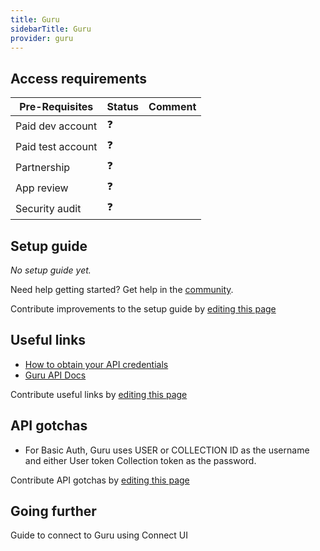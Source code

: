 ```yaml
---
title: Guru
sidebarTitle: Guru
provider: guru
---
```




<Overview />
<PreBuiltTooling />
<PreBuiltUseCases />

## Access requirements
| Pre-Requisites | Status | Comment|
| - | - | - |
| Paid dev account | ❓ |  |
| Paid test account | ❓ |  |
| Partnership | ❓ | |
| App review | ❓ |  |
| Security audit | ❓ | |


## Setup guide

_No setup guide yet._

<Tip>Need help getting started? Get help in the [community](https://nango.dev/slack).</Tip>

<Note>Contribute improvements to the setup guide by [editing this page](https://github.com/nangohq/nango/tree/master/docs-v2/integrations/all/guru.mdx)</Note>


## Useful links

-   [How to obtain your API credentials](https://help.getguru.com/docs/gurus-api#:~:text=Navigate%20to%20the%20Apps%20%26%20Integrations,Token%20and%20entering%20your%20name)
-   [Guru API Docs](https://developer.getguru.com/reference/authentication)

<Note>Contribute useful links by [editing this page](https://github.com/nangohq/nango/tree/master/docs-v2/integrations/all/guru.mdx)</Note>

## API gotchas

- For Basic Auth, Guru uses USER or COLLECTION ID as the username and either User token Collection token as the password.


<Note>Contribute API gotchas by [editing this page](https://github.com/nangohq/nango/tree/master/docs-v2/integrations/all/guru.mdx)</Note>

## Going further

<Card title="Connect to Guru" icon="link" href="/integrations/all/guru/connect" horizontal>
  Guide to connect to Guru using Connect UI
</Card>

